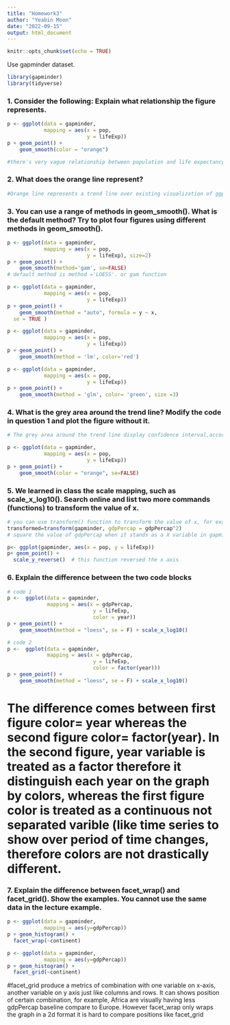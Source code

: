 ```yaml
---
title: "Homework3"
author: "Yeabin Moon"
date: "2022-09-15"
output: html_document
---
```


```r
knitr::opts_chunk$set(echo = TRUE)
```

Use gapminder dataset. 
```r

library(gapminder)
library(tidyverse)
```

### 1. Consider the following: Explain what relationship the figure represents.
```r
p <- ggplot(data = gapminder,
            mapping = aes(x = pop,
                          y = lifeExp)) 
p + geom_point() +
    geom_smooth(color = "orange") 
```
```r
#there's very vague relationship between population and life expectancy, vaguely defined: population increases and life expectancy increases. The trend is very prevalent between popluation of 0e+00 and 5e+08

```

### 2. What does the orange line represent?
```R
#Orange line represents a trend line over existing visualization of ggplot. It draws general correlaiton between population and life expectancy
```
### 3. You can use a range of methods in geom_smooth(). What is the default method? Try to plot four figures using different methods in geom_smooth(). 
```r
p <- ggplot(data = gapminder,
            mapping = aes(x = pop,
                          y = lifeExp), size=2) 
p + geom_point() +
    geom_smooth(method='gam', se=FALSE)  
# default method is method ='LOESS'. or gam function
```
```r
p <- ggplot(data = gapminder,
            mapping = aes(x = pop,
                          y = lifeExp)) 
p + geom_point() +
    geom_smooth(method = "auto", formula = y ~ x,
  se = TRUE ) 
```
```r

p <- ggplot(data = gapminder,
            mapping = aes(x = pop,
                          y = lifeExp)) 
p + geom_point() +
    geom_smooth(method = 'lm', color='red') 
```
```r
p <- ggplot(data = gapminder,
            mapping = aes(x = pop,
                          y = lifeExp)) 
p + geom_point() +
    geom_smooth(method = 'glm', color= 'green', size =3) 


```

### 4. What is the grey area around the trend line? Modify the code in question 1 and plot the figure without it.
```r
# The grey area around the trend line display confidence interval,according se function, you can also control the level such as level=0.95 as 95% confidence to the trend line. in order to take it off you need to set se=FALSE
```

```r
p <- ggplot(data = gapminder,
            mapping = aes(x = pop,
                          y = lifeExp)) 
p + geom_point() +
    geom_smooth(color = "orange", se=FALSE) 
```

### 5. We learned in class the scale mapping, such as scale_x_log10(). Search online and list two more commands (functions) to transform the value of x.

```r
# you can use transform() function to transform the value of x, for example
transformed=transform(gapminder, gdpPercap = gdpPercap^2)
# square the value of gdpPercap when it stands as a X variable in gapminder dataframe, all rows of gdpPercap got^2
```
```r

p<- ggplot(gapminder, aes(x = pop, y = lifeExp)) 
p+ geom_point() +
  scale_y_reverse()  # this function reversed the x axis

```
### 6. Explain the difference between the two code blocks
```r
# code 1
p <-  ggplot(data = gapminder,
             mapping = aes(x = gdpPercap,
                            y = lifeExp,
                            color = year))
p + geom_point() +
    geom_smooth(method = "loess", se = F) + scale_x_log10()
```
```r
# code 2
p <-  ggplot(data = gapminder,
             mapping = aes(x = gdpPercap,
                            y = lifeExp,
                            color = factor(year)))
p + geom_point() +
    geom_smooth(method = "loess", se = F) + scale_x_log10()

```
# The difference comes between first figure color= year whereas the second figure color= factor(year). In the second figure, year variable is treated as a factor therefore it distinguish each year on the graph by colors, whereas the first figure color is treated as a continuous not separated varible (like time series to show over period of time changes, therefore colors are not drastically different.

### 7. Explain the difference between facet_wrap() and facet_grid(). Show the examples. You cannot use the same data in the lecture example.

```r
p <- ggplot(data = gapminder,
            mapping = aes(y=gdpPercap)) 
p + geom_histogram() +
  facet_wrap(~continent)


```

```r
p <- ggplot(data = gapminder,
            mapping = aes(y=gdpPercap)) 
p + geom_histogram() +
  facet_grid(~continent)
```

#facet_grid produce a metrics of combination with one variable on x-axis, another variable on y axis just like columns and rows. It can shows position of certain combination, for example, Africa are visually having less gdpPercap baseline compare to Europe. However facet_wrap only wraps the graph in a 2d format it is hard to compare positions like facet_grid